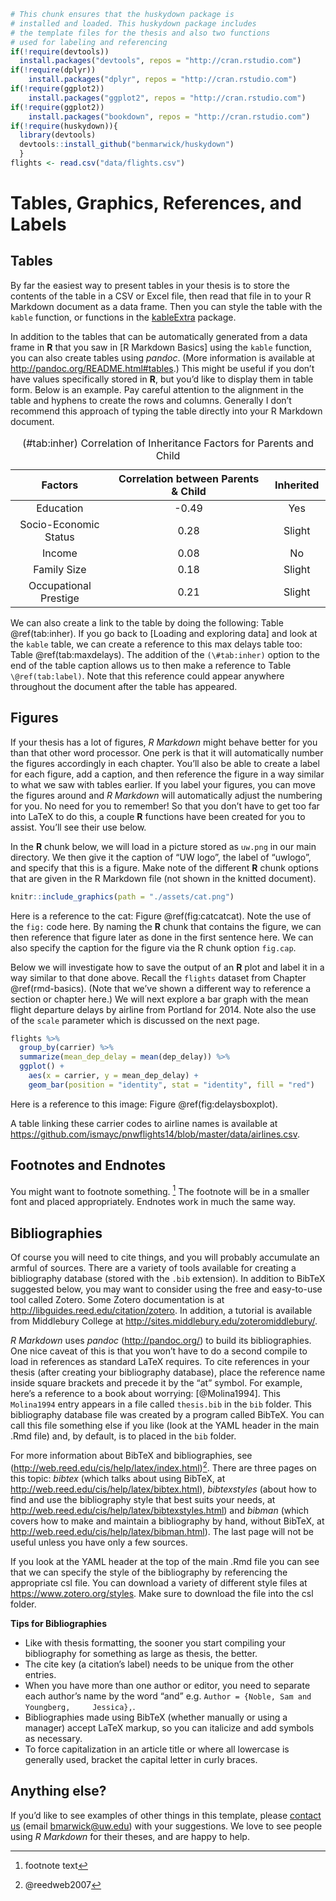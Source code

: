 ```r
# This chunk ensures that the huskydown package is
# installed and loaded. This huskydown package includes
# the template files for the thesis and also two functions
# used for labeling and referencing
if(!require(devtools))
  install.packages("devtools", repos = "http://cran.rstudio.com")
if(!require(dplyr))
    install.packages("dplyr", repos = "http://cran.rstudio.com")
if(!require(ggplot2))
    install.packages("ggplot2", repos = "http://cran.rstudio.com")
if(!require(ggplot2))
    install.packages("bookdown", repos = "http://cran.rstudio.com")
if(!require(huskydown)){
  library(devtools)
  devtools::install_github("benmarwick/huskydown")
  }
flights <- read.csv("data/flights.csv")
```


# Tables, Graphics, References, and Labels {#ref-labels}

## Tables

By far the easiest way to present tables in your thesis is to store the contents
of the table in a CSV or Excel file, then read that file in to your R Markdown
document as a data frame. Then you can style the table with the `kable`
function, or functions in the [kableExtra][] package. 

[kableExtra]: https://cran.r-project.org/web/packages/kableExtra/index.html

In addition to the tables that can be automatically generated from a data frame
in **R** that you saw in [R Markdown Basics] using the `kable` function, you
can also create tables using *pandoc*. (More information is available at
<http://pandoc.org/README.html#tables>.) This might be useful if you don't have
values specifically stored in **R**, but you'd like to display them in table
form. Below is an example. Pay careful attention to the alignment in the table
and hyphens to create the rows and columns. Generally I don't recommend this
approach of typing the table directly into your R Markdown document. 

----------------------------------------------------------------------------------
  Factors                    Correlation between Parents & Child      Inherited
------------------------- ----------------------------------------- --------------
  Education                                -0.49                         Yes
  
  Socio-Economic Status                     0.28                        Slight   
  
  Income                                    0.08                          No
  
  Family Size                               0.18                        Slight
  
  Occupational Prestige                     0.21                        Slight
------------------------- ----------------------------------------- --------------
Table: (\#tab:inher) Correlation of Inheritance Factors for Parents and Child 

We can also create a link to the table by doing the following: Table
\@ref(tab:inher). If you go back to [Loading and exploring data] and look at
the `kable` table, we can create a reference to this max delays table too: Table
\@ref(tab:maxdelays). The addition of the `(\#tab:inher)` option to the end of
the table caption allows us to then make a reference to Table
`\@ref(tab:label)`. Note that this reference could appear anywhere throughout
the document after the table has appeared.  

<!-- We will next explore ways to create this label-ref link using figures. -->

\clearpage

<!-- clearpage ends the page, and also dumps out all floats.
  Floats are things like tables and figures. -->

## Figures

If your thesis has a lot of figures, *R Markdown* might behave better for you
than that other word processor. One perk is that it will automatically number
the figures accordingly in each chapter. You'll also be able to create a label
for each figure, add a caption, and then reference the figure in a way similar
to what we saw with tables earlier. If you label your figures, you can move the
figures around and *R Markdown* will automatically adjust the numbering for you.
No need for you to remember! So that you don't have to get too far into LaTeX
to do this, a couple **R** functions have been created for you to assist. You'll
see their use below.

<!--
One thing that may be annoying is the way *R Markdown* handles "floats" like
tables and figures (it's really \LaTeX's fault). \LaTeX\ will try to find the
best place to put your object based on the text around it and until you're
really, truly done writing you should just leave it where it lies. There are
some optional arguments specified in the options parameter of the `label`
function. If you need to shift your figure around, it might be good to look here
on tweaking the options argument:
<https://en.wikibooks.org/wiki/LaTeX/Floats,_Figures_and_Captions>

If you need a graphic or tabular material to be part of the text, you can just
put it inline. If you need it to appear in the list of figures or tables, it
should be placed in a code chunk.
-->


In the **R** chunk below, we will load in a picture stored as `uw.png` in our
main directory. We then give it the caption of "UW logo", the label of "uwlogo",
and specify that this is a figure. Make note of the different **R** chunk
options that are given in the R Markdown file (not shown in the knitted
document).

```r
knitr::include_graphics(path = "./assets/cat.png")
```

Here is a reference to the cat: Figure \@ref(fig:catcatcat). Note the use of the
`fig:` code here. By naming the **R** chunk that contains the figure, we can
then reference that figure later as done in the first sentence here. We can also
specify the caption for the figure via the R chunk option `fig.cap`.

\clearpage 

<!-- starts a new page and stops trying to place floats such as tables and figures -->

Below we will investigate how to save the output of an **R** plot and label it
in a way similar to that done above. Recall the `flights` dataset from Chapter
\@ref(rmd-basics). (Note that we've shown a different way to reference a section
or chapter here.) We will next explore a bar graph with the mean flight
departure delays by airline from Portland for 2014. Note also the use of the
`scale` parameter which is discussed on the next page.

```r
flights %>% 
  group_by(carrier) %>%
  summarize(mean_dep_delay = mean(dep_delay)) %>%
  ggplot() +
    aes(x = carrier, y = mean_dep_delay) + 
    geom_bar(position = "identity", stat = "identity", fill = "red")
```

Here is a reference to this image: Figure \@ref(fig:delaysboxplot).

A table linking these carrier codes to airline names is available at <https://github.com/ismayc/pnwflights14/blob/master/data/airlines.csv>.

\clearpage

## Footnotes and Endnotes

You might want to footnote something. ^[footnote text] The footnote will be in
a smaller font and placed appropriately. Endnotes work in much the same way. 

## Bibliographies

Of course you will need to cite things, and you will probably accumulate an
armful of sources. There are a variety of tools available for creating a
bibliography database (stored with the `.bib` extension). In addition to BibTeX
suggested below, you may want to consider using the free and easy-to-use tool
called Zotero. Some Zotero documentation is at
<http://libguides.reed.edu/citation/zotero>. In addition, a tutorial is
available from Middlebury College at
<http://sites.middlebury.edu/zoteromiddlebury/>.

*R Markdown* uses *pandoc* (<http://pandoc.org/>) to build its bibliographies.
One nice caveat of this is that you won't have to do a second compile to load in
references as standard LaTeX requires. To cite references in your thesis (after
creating your bibliography database), place the reference name inside square
brackets and precede it by the "at" symbol. For example, here's a reference to a
book about worrying: [@Molina1994]. This `Molina1994` entry appears in a file
called `thesis.bib` in the `bib` folder. This bibliography database file was
created by a program called BibTeX. You can call this file something else if you
like (look at the YAML header in the main .Rmd file) and, by default, is to
placed in the `bib` folder.

For more information about BibTeX and bibliographies, see
(<http://web.reed.edu/cis/help/latex/index.html>)^[@reedweb2007]. There are
three pages on this topic: *bibtex* (which talks about using BibTeX, at
<http://web.reed.edu/cis/help/latex/bibtex.html>), *bibtexstyles* (about how to
find and use the bibliography style that best suits your needs, at
<http://web.reed.edu/cis/help/latex/bibtexstyles.html>) and *bibman* (which
covers how to make and maintain a bibliography by hand, without BibTeX, at
<http://web.reed.edu/cis/help/latex/bibman.html>). The last page will not be
useful unless you have only a few sources.

If you look at the YAML header at the top of the main .Rmd file you can see that
we can specify the style of the bibliography by referencing the appropriate csl
file. You can download a variety of different style files at
<https://www.zotero.org/styles>. Make sure to download the file into the csl
folder.

**Tips for Bibliographies**

  - Like with thesis formatting, the sooner you start compiling your
    bibliography for something as large as thesis, the better.
  - The cite key (a citation's label) needs to be unique from the other entries.
  - When you have more than one author or editor, you need to separate each
    author's name by the word "and" e.g. `Author = {Noble, Sam and Youngberg,
    Jessica},`.
  - Bibliographies made using BibTeX (whether manually or using a manager)
    accept LaTeX markup, so you can italicize and add symbols as necessary.
  - To force capitalization in an article title or where all lowercase is
    generally used, bracket the capital letter in curly braces.

## Anything else?

If you'd like to see examples of other things in this template, please [contact
us](https://github.com/benmarwick/huskydown/issues/new) (email
<bmarwick@uw.edu>) with your suggestions. We love to see people using *R
Markdown* for their theses, and are happy to help.

